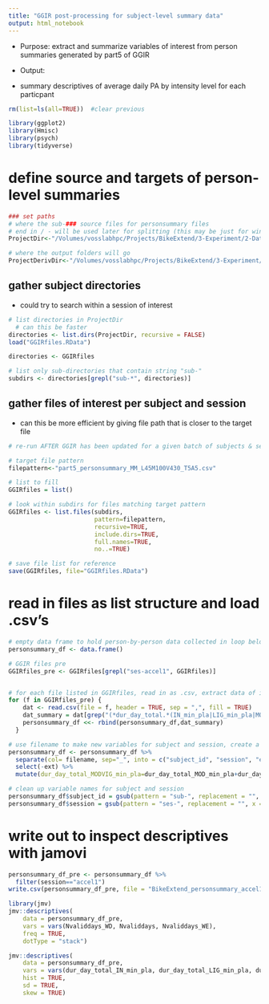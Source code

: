 ```yaml
---
title: "GGIR post-processing for subject-level summary data"
output: html_notebook
---
```


* Purpose: extract and summarize variables of interest from person summaries generated by part5 of GGIR

* Output: 
- summary descriptives of average daily PA by intensity level for each particpant


```r

rm(list=ls(all=TRUE))  #clear previous

library(ggplot2)
library(Hmisc)
library(psych)
library(tidyverse)
```


# define source and targets of person-level summaries
```r
### set paths
# where the sub-### source files for personsummary files 
# end in / - will be used later for splitting (this may be just for windows?)
ProjectDir<-"/Volumes/vosslabhpc/Projects/BikeExtend/3-Experiment/2-Data/BIDS/derivatives/GGIR"

# where the output folders will go
ProjectDerivDir<-"/Volumes/vosslabhpc/Projects/BikeExtend/3-Experiment/2-Data/BIDS/derivatives/GGIR_summary"
```


## gather subject directories
  - could try to search within a session of interest
```r
# list directories in ProjectDir
  # can this be faster
directories <- list.dirs(ProjectDir, recursive = FALSE)
load("GGIRfiles.RData")

directories <- GGIRfiles

# list only sub-directories that contain string "sub-"
subdirs <- directories[grepl("sub-*", directories)]
```


## gather files of interest per subject and session
  - can this be more efficient by giving file path that is closer to the target file
```r

# re-run AFTER GGIR has been updated for a given batch of subjects & sessions

# target file pattern
filepattern<-"part5_personsummary_MM_L45M100V430_T5A5.csv"

# list to fill
GGIRfiles = list()

# look within subdirs for files matching target pattern
GGIRfiles <- list.files(subdirs,
                        pattern=filepattern,
                        recursive=TRUE,
                        include.dirs=TRUE,
                        full.names=TRUE,
                        no..=TRUE)

# save file list for reference
save(GGIRfiles, file="GGIRfiles.RData")


```



# read in files as list structure and load .csv's 

  
```r

# empty data frame to hold person-by-person data collected in loop below
personsummary_df <- data.frame()

# GGIR files pre
GGIRfiles_pre <- GGIRfiles[grepl("ses-accel1", GGIRfiles)]


# for each file listed in GGIRfiles, read in as .csv, extract data of interest, add on to dataframe
for (f in GGIRfiles_pre) {
    dat <- read.csv(file = f, header = TRUE, sep = ",", fill = TRUE)
    dat_summary = dat[grep("(*dur_day_total.*(IN_min_pla|LIG_min_pla|MOD_min_pla|VIG_min_pla)|*Nvaliddays|filename)", x=names(dat))]
    personsummary_df <<- rbind(personsummary_df,dat_summary)
  }

# use filename to make new variables for subject and session, create a MODVIG variable
personsummary_df <- personsummary_df %>%
  separate(col= filename, sep="_", into = c("subject_id", "session", "ext")) %>%
  select(-ext) %>%
  mutate(dur_day_total_MODVIG_min_pla=dur_day_total_MOD_min_pla+dur_day_total_VIG_min_pla) 

# clean up variable names for subject and session
personsummary_df$subject_id = gsub(pattern = "sub-", replacement = "", x = personsummary_df$subject_id)  
personsummary_df$session = gsub(pattern = "ses-", replacement = "", x = personsummary_df$session)  

```

    
# write out to inspect descriptives with jamovi
 
```r
personsummary_df_pre <- personsummary_df %>%
  filter(session=="accel1")
write.csv(personsummary_df_pre, file = "BikeExtend_personsummary_accel1.csv", row.names = FALSE)


```
 
 
```r

library(jmv)
jmv::descriptives(
    data = personsummary_df_pre,
    vars = vars(Nvaliddays_WD, Nvaliddays, Nvaliddays_WE),
    freq = TRUE,
    dotType = "stack")
```
 
```r
jmv::descriptives(
    data = personsummary_df_pre,
    vars = vars(dur_day_total_IN_min_pla, dur_day_total_LIG_min_pla, dur_day_total_MOD_min_pla, dur_day_total_VIG_min_pla, dur_day_total_MODVIG_min_pla),
    hist = TRUE,
    sd = TRUE,
    skew = TRUE)
```
    
    